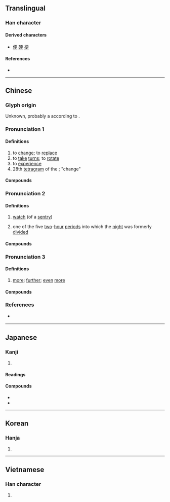 {{also|史|吏|𝌡}}
{{character info/new}}
{{character info/new|codepoint=0xF901}}
==Translingual==
{{stroke order|strokes=7}}

===Han character===
{{Han char|rn=73|rad=曰|as=03|sn=7|four=10506|canj=MLWK}}

====Derived characters====
* [[便]] [[硬]] [[梗]]

====References====
* {{Han ref|kx=0502.060|dkj=14283|dj=0874.040|hdz=10020.020|uh=66F4|ud=26356|bh=A7F3|bd=42995}}

----

==Chinese==
{{zh-forms}}

===Glyph origin===
{{Han etyl}}
Unknown, probably a {{Han compound|丙|攴|ls=psc|c1=p|c2=s|nocap=yes}} according to ''{{w|Shuowen}}''.

===Pronunciation 1===
{{zh-pron
|m=gēng,jīng,1nb=standard in Mainland and Taiwan,2nb=see the note below
|m_note=“jīng” - literary variant for sense “to experience”
|m-s=
|c=gang1
|c-t=
|g=
|h=pfs=n:kiên
|j=
|mb=
|md=
|mn=xm,zz,tw:keng/qz:kng
|mn_note=literary reading
|mn-t=gêng1
|w=
|x=
|dial=1
|mc=1
|oc=1
|cat=v
}}

====Definitions====
{{zh-hanzi}}

# to [[change]]; to [[replace]]
# to [[take]] [[turn]]s; to [[rotate]]
# to [[experience]]
# 28th [[tetragram]] of the {{w|Taixuanjing}}; "change"

====Compounds====
{{zh-der|fold=1|更調|厲精更始|堂構更新|更賦|更審|更張|更唱|洗盞更酌|更弦易轍|更化|更立|更姓|更訂|更年期|更故|更改|更名改姓|更始|更定|朝更暮改|朝更夕改|更正|改弦更張|更衣|更番|更端|更換|更動|更替|萬象更新|更新換代|更行|更新|更迭|滌故更新|改姓更名|更年|更衣室|洗削更革|更變|更代|更易|更休|更正啟事|更相|更次|更僕難數|更名|紛更|解弦更張|變更|與民更始|除舊更新}}

===Pronunciation 2===
{{zh-pron
|m=gēng,jīng,2na=nonstandard or dialectal, the time sense
|c=gaang1
|h=pfs=kâng
|md=gĕng
|mn=xm,qz,tp,lk,sx,km,mg,hc:kiⁿ/zz,kh,tn,yl,tc:keⁿ
|mn_note=vernacular reading
|mn-t=gên1
|w=
|dial=n
|mc=1
|oc=1
|ma=
|cat=n
}}

====Definitions====
{{zh-hanzi}}

# {{lb|zh|historical}} [[watch]] (of a [[sentry]])
# {{lb|zh|historical}} one of the five [[two]]-[[hour]] [[period]]s into which the [[night]] was formerly [[divide]]d

====Compounds====
{{zh-der|fold=1|五更三點|定更|夜半三更|五更|夜靜更深|三更四鼓|五更雞|五更頭|坐更|三更|九更天|夜靜更長|守更|八更|值更|半夜三更|五更天|夜靜更闌|三更半夜|嚴更|二五更|初更|司更|更深人靜|打更|更闌|持更|更籌|更深夜靜|更深|更鼓|更漏|知更鳥|更夫|更頭|更長夢短|看更|更長漏永|更深半夜|率更|深更半夜|更樓|更夜|漏盡更闌|更籤|更房|更鼓敲盡|更次|更闌人靜|更點|巡更|鼉更|黑更半夜|鬼打更|連更徹夜|起更}}

===Pronunciation 3===
{{zh-pron
|m=gèng
|c=gang3
|h=pfs=ns:kien
|md=gáing
|mn=xm,zz,tw:kèng/qz:kǹg
|mn_note=literary reading
|mn-t=gêng3
|w=
|dial=2
|mc=2
|oc=2
|ma=y
|cat=adv
}}

====Definitions====
{{zh-hanzi}}

# [[more]]; [[further]]; [[even]] [[more]]
#: {{zh-x|我 的 裙子{zi} 更 漂亮！|My skirt is '''even more''' beautiful!}}
#: {{zh-x|加拿大 的 房子{zi} 比 ^美國 的 更 貴。|Canadian homes are '''even more''' expensive than American homes.}}

====Compounds====
{{zh-der|fold=1|更生人|更生保護|更做到|更轉一竿|更加|更甚|更不消說|更勝一籌|更且|更做道|更做|更上層樓|更待何時|更待干罷|更則道|更復|更生|那更|自力更生}}

===References===
* {{qualifier|Min Nan}} {{thcwd|3228}}

{{zh-cat|Beginning}}

----

==Japanese==

===Kanji===
{{ja-kanji|grade=c|rs=一06}}

# {{defn|lang=ja|sort=曰03}}

====Readings====
{{ja-readings
|goon=きょう
|kanon=こう
|kun=さら-, ふ-かす, ふ-ける, あらた-める
}}

====Compounds====
* {{ja-r|変更|へんこう}}
* {{ja-r|更新|こうしん}}

----

==Korean==

===Hanja===
{{ko-hanja|hangeul=[[경]], [[갱]]|eumhun=[[다시|다시 갱]], [[고치다|고칠 경]]|rv=gyeong, gaeng|mr=kyŏng, kaeng|y=kyeng, kayng}}

# {{defn|lang=ko|sort=曰03}}

----

==Vietnamese==

===Han character===
{{vi-hantu|[[canh]], [[cánh]]|rs=曰03}}

# {{defn|lang=vi|sort=曰03}}